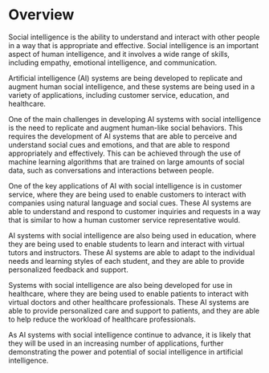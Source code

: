 # Overview

Social intelligence is the ability to understand and interact with other people in a way that is appropriate and effective. Social intelligence is an important aspect of human intelligence, and it involves a wide range of skills, including empathy, emotional intelligence, and communication.

Artificial intelligence (AI) systems are being developed to replicate and augment human social intelligence, and these systems are being used in a variety of applications, including customer service, education, and healthcare.

One of the main challenges in developing AI systems with social intelligence is the need to replicate and augment human-like social behaviors. This requires the development of AI systems that are able to perceive and understand social cues and emotions, and that are able to respond appropriately and effectively. This can be achieved through the use of machine learning algorithms that are trained on large amounts of social data, such as conversations and interactions between people.

One of the key applications of AI with social intelligence is in customer service, where they are being used to enable customers to interact with companies using natural language and social cues. These AI systems are able to understand and respond to customer inquiries and requests in a way that is similar to how a human customer service representative would.

AI systems with social intelligence are also being used in education, where they are being used to enable students to learn and interact with virtual tutors and instructors. These AI systems are able to adapt to the individual needs and learning styles of each student, and they are able to provide personalized feedback and support.

Systems with social intelligence are also being developed for use in healthcare, where they are being used to enable patients to interact with virtual doctors and other healthcare professionals. These AI systems are able to provide personalized care and support to patients, and they are able to help reduce the workload of healthcare professionals.

As AI systems with social intelligence continue to advance, it is likely that they will be used in an increasing number of applications, further demonstrating the power and potential of social intelligence in artificial intelligence.